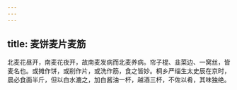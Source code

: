 ```yaml
---
---
---
```

title: 麦饼麦片麦筋
---



北麦花昼开，南麦花夜开，故南麦发病而北麦养病。帘子棍、韭菜边、一窝丝，皆麦名也。或摊作饼，或削作片，或洗作筋，食之皆妙。桐乡严缁生太史辰在京时，晨必食面半斤，但以白水漉之，加白酱油一杯，越酒三杯，不佐以肴，其味独绝。